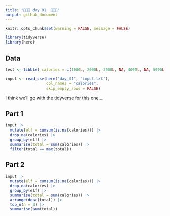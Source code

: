 ```yaml
---
title: "🎄🎄🎄 day 01  🎄🎄🎄"
output: github_document
---
```

```r
knitr::opts_chunk$set(warning = FALSE, message = FALSE)
```

```r
library(tidyverse)
library(here)
```


## Data

```r
test <- tibble( calories = c(1000L, 2000L, 3000L, NA, 4000L, NA, 5000L, 6000L, NA, 7000L, 8000L, 9000L, NA, 10000L))

input <- read_csv(here("day_01", "input.txt"),
                  col_names = "calories",
                  skip_empty_rows = FALSE)
```

I think we'll go with the tidyverse for this one...

## Part 1

```r
input |> 
  mutate(elf = cumsum(is.na(calories))) |> 
  drop_na(calories) |> 
  group_by(elf) |> 
  summarise(total = sum(calories)) |> 
  filter(total == max(total))
```

## Part 2

```r
input |> 
  mutate(elf = cumsum(is.na(calories))) |> 
  drop_na(calories) |> 
  group_by(elf) |> 
  summarise(total = sum(calories)) |> 
  arrange(desc(total)) |> 
  top_n(n = 3) |> 
  summarise(sum(total))
```



